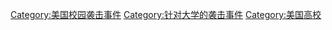 [[Category:美国校园袭击事件|Category:美国校园袭击事件]]
[[Category:针对大学的袭击事件|Category:针对大学的袭击事件]]
[[Category:美国高校|Category:美国高校]]